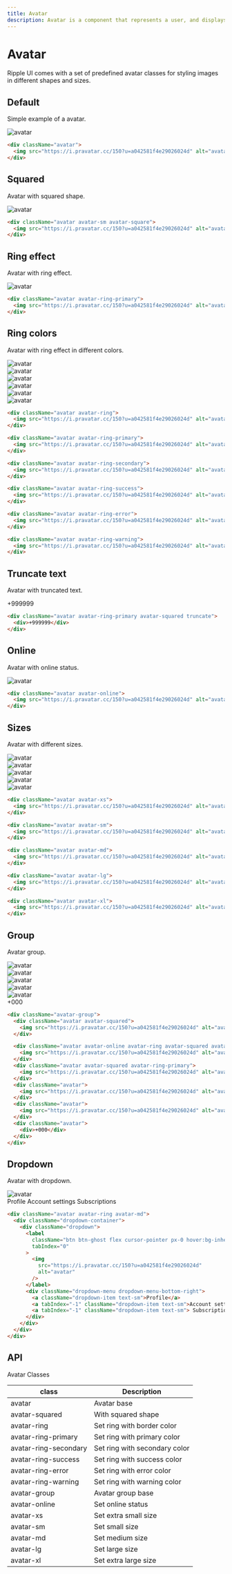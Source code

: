 ```yaml
---
title: Avatar
description: Avatar is a component that represents a user, and displays the profile picture, initials or icon.
---
```


# Avatar

Ripple UI comes with a set of predefined avatar classes for styling images in different shapes and sizes.

## Default

Simple example of a avatar.

<div className="avatar">
  <img src="https://i.pravatar.cc/150?u=a042581f4e29026024d" alt="avatar" />
</div>

```html
<div className="avatar">
  <img src="https://i.pravatar.cc/150?u=a042581f4e29026024d" alt="avatar" />
</div>
```

## Squared

Avatar with squared shape.

<div className="avatar avatar-lg avatar-squared">
  <img src="https://i.pravatar.cc/150?u=a042581f4e29026024d" alt="avatar" />
</div>

```html
<div className="avatar avatar-sm avatar-square">
  <img src="https://i.pravatar.cc/150?u=a042581f4e29026024d" alt="avatar" />
</div>
```

## Ring effect

Avatar with ring effect.

<div className="avatar avatar-ring-primary  ">
  <img src="https://i.pravatar.cc/150?u=a042581f4e29026024d" alt="avatar" />
</div>

```html
<div className="avatar avatar-ring-primary">
  <img src="https://i.pravatar.cc/150?u=a042581f4e29026024d" alt="avatar" />
</div>
```

## Ring colors

Avatar with ring effect in different colors.

<div className="avatar avatar-ring">
  <img src="https://i.pravatar.cc/150?u=a042581f4e29026024d" alt="avatar" />
</div>

<div className="avatar avatar-ring-primary">
  <img src="https://i.pravatar.cc/150?u=a042581f4e29026024d" alt="avatar" />
</div>

<div className="avatar avatar-ring-secondary">
  <img src="https://i.pravatar.cc/150?u=a042581f4e29026024d" alt="avatar" />
</div>

<div className="avatar avatar-ring-success">
  <img src="https://i.pravatar.cc/150?u=a042581f4e29026024d" alt="avatar" />
</div>

<div className="avatar avatar-ring-error">
  <img src="https://i.pravatar.cc/150?u=a042581f4e29026024d" alt="avatar" />
</div>

<div className="avatar avatar-ring-warning">
  <img src="https://i.pravatar.cc/150?u=a042581f4e29026024d" alt="avatar" />
</div>

```html
<div className="avatar avatar-ring">
  <img src="https://i.pravatar.cc/150?u=a042581f4e29026024d" alt="avatar" />
</div>

<div className="avatar avatar-ring-primary">
  <img src="https://i.pravatar.cc/150?u=a042581f4e29026024d" alt="avatar" />
</div>

<div className="avatar avatar-ring-secondary">
  <img src="https://i.pravatar.cc/150?u=a042581f4e29026024d" alt="avatar" />
</div>

<div className="avatar avatar-ring-success">
  <img src="https://i.pravatar.cc/150?u=a042581f4e29026024d" alt="avatar" />
</div>

<div className="avatar avatar-ring-error">
  <img src="https://i.pravatar.cc/150?u=a042581f4e29026024d" alt="avatar" />
</div>

<div className="avatar avatar-ring-warning">
  <img src="https://i.pravatar.cc/150?u=a042581f4e29026024d" alt="avatar" />
</div>
```

## Truncate text

Avatar with truncated text.

<div className="avatar avatar-ring-primary avatar-squared truncate">
  <div>+999999</div>
</div>

```html
<div className="avatar avatar-ring-primary avatar-squared truncate">
  <div>+999999</div>
</div>
```

## Online

Avatar with online status.

<div className="avatar avatar-online">
  <img src="https://i.pravatar.cc/150?u=a042581f4e29026024d" alt="avatar" />
</div>

```html
<div className="avatar avatar-online">
  <img src="https://i.pravatar.cc/150?u=a042581f4e29026024d" alt="avatar" />
</div>
```

## Sizes

Avatar with different sizes.

<div className="avatar avatar-xs">
  <img src="https://i.pravatar.cc/150?u=a042581f4e29026024d" alt="avatar" />
</div>

<div className="avatar avatar-sm">
  <img src="https://i.pravatar.cc/150?u=a042581f4e29026024d" alt="avatar" />
</div>

<div className="avatar avatar-md">
  <img src="https://i.pravatar.cc/150?u=a042581f4e29026024d" alt="avatar" />
</div>

<div className="avatar avatar-lg">
  <img src="https://i.pravatar.cc/150?u=a042581f4e29026024d" alt="avatar" />
</div>

<div className="avatar avatar-xl">
  <img src="https://i.pravatar.cc/150?u=a042581f4e29026024d" alt="avatar" />
</div>

```html
<div className="avatar avatar-xs">
  <img src="https://i.pravatar.cc/150?u=a042581f4e29026024d" alt="avatar" />
</div>

<div className="avatar avatar-sm">
  <img src="https://i.pravatar.cc/150?u=a042581f4e29026024d" alt="avatar" />
</div>

<div className="avatar avatar-md">
  <img src="https://i.pravatar.cc/150?u=a042581f4e29026024d" alt="avatar" />
</div>

<div className="avatar avatar-lg">
  <img src="https://i.pravatar.cc/150?u=a042581f4e29026024d" alt="avatar" />
</div>

<div className="avatar avatar-xl">
  <img src="https://i.pravatar.cc/150?u=a042581f4e29026024d" alt="avatar" />
</div>
```

## Group

Avatar group.

<div className="avatar-group">
  <div className="avatar avatar-squared">
    <img src="https://i.pravatar.cc/150?u=a042581f4e29026024d" alt="avatar" />
  </div>

  <div className="avatar avatar-online avatar-ring avatar-squared avatar-hover">
    <img src="https://i.pravatar.cc/150?u=a042581f4e29026024d" alt="avatar" />
  </div>
  <div className="avatar avatar-squared avatar-ring-primary">
    <img src="https://i.pravatar.cc/150?u=a042581f4e29026024d" alt="avatar" />
  </div>
  <div className="avatar">
    <img src="https://i.pravatar.cc/150?u=a042581f4e29026024d" alt="avatar" />
  </div>
  <div className="avatar">
    <img src="https://i.pravatar.cc/150?u=a042581f4e29026024d" alt="avatar" />
  </div>
  <div className="avatar">
    <div>+000</div>
  </div>
</div>

```html
<div className="avatar-group">
  <div className="avatar avatar-squared">
    <img src="https://i.pravatar.cc/150?u=a042581f4e29026024d" alt="avatar" />
  </div>

  <div className="avatar avatar-online avatar-ring avatar-squared avatar-hover">
    <img src="https://i.pravatar.cc/150?u=a042581f4e29026024d" alt="avatar" />
  </div>
  <div className="avatar avatar-squared avatar-ring-primary">
    <img src="https://i.pravatar.cc/150?u=a042581f4e29026024d" alt="avatar" />
  </div>
  <div className="avatar">
    <img src="https://i.pravatar.cc/150?u=a042581f4e29026024d" alt="avatar" />
  </div>
  <div className="avatar">
    <img src="https://i.pravatar.cc/150?u=a042581f4e29026024d" alt="avatar" />
  </div>
  <div className="avatar">
    <div>+000</div>
  </div>
</div>
```

## Dropdown

Avatar with dropdown.

<div className="avatar avatar-ring avatar-md">
  <div className="dropdown-container">
    <div className="dropdown">
      <label
        className="btn btn-ghost flex cursor-pointer px-0 hover:bg-inherit"
        tabIndex="0"
      >
        <img
          src="https://i.pravatar.cc/150?u=a042581f4e29026024d"
          alt="avatar"
        />
      </label>
      <div className="dropdown-menu dropdown-menu-bottom-right">
        <a className="dropdown-item text-sm">Profile</a>
        <a tabIndex="-1" className="dropdown-item text-sm">Account settings</a>
        <a tabIndex="-1" className="dropdown-item text-sm"> Subscriptions</a>
      </div>
    </div>
  </div>
</div>

```html
<div className="avatar avatar-ring avatar-md">
  <div className="dropdown-container">
    <div className="dropdown">
      <label
        className="btn btn-ghost flex cursor-pointer px-0 hover:bg-inherit"
        tabIndex="0"
      >
        <img
          src="https://i.pravatar.cc/150?u=a042581f4e29026024d"
          alt="avatar"
        />
      </label>
      <div className="dropdown-menu dropdown-menu-bottom-right">
        <a className="dropdown-item text-sm">Profile</a>
        <a tabIndex="-1" className="dropdown-item text-sm">Account settings</a>
        <a tabIndex="-1" className="dropdown-item text-sm"> Subscriptions</a>
      </div>
    </div>
  </div>
</div>
```

## API
<Attributes>
<Attributes.Title>Avatar Classes</Attributes.Title>

| class                 | Description                   |
| --------------------- | ----------------------------- |
| avatar                | Avatar base                   |
| avatar-squared        | With squared shape            |
| avatar-ring           | Set ring with border color    |
| avatar-ring-primary   | Set ring with primary color   |
| avatar-ring-secondary | Set ring with secondary color |
| avatar-ring-success   | Set ring with success color   |
| avatar-ring-error     | Set ring with error color     |
| avatar-ring-warning   | Set ring with warning color   |
| avatar-group          | Avatar group base             |
| avatar-online         | Set online status             |
| avatar-xs             | Set extra small size          |
| avatar-sm             | Set small size                |
| avatar-md             | Set medium size               |
| avatar-lg             | Set large size                |
| avatar-xl             | Set extra large size          |

</Attributes>

